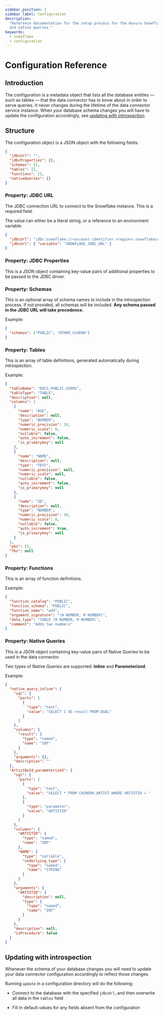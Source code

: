 ```yaml
---
sidebar_position: 2
sidebar_label: Configuration
description:
  "Reference documentation for the setup process for the Hasura Snowflake connector, including connection URI details,
  and native queries."
keywords:
  - snowflake
  - configuration
---
```


# Configuration Reference

## Introduction

The configuration is a metadata object that lists all the database entities — such as tables — that the data connector
has to know about in order to serve queries. It never changes during the lifetime of the data connector service
instance. When your database schema changes you will have to update the configuration accordingly, see
[updating with introspection](#updating-with-introspection).

## Structure

The configuration object is a JSON object with the following fields:

```json
{
  "jdbcUrl": "",
  "jdbcProperties": {},
  "schemas": [],
  "tables": [],
  "functions": [],
  "nativeQueries": {}
}
```

### Property: JDBC URL

The JDBC connection URL to connect to the Snowflake instance. This is a required field.

The value can either be a literal string, or a reference to an environment variable:

```json
{
  "jdbcUrl": "jdbc:snowflake://<account-identifier.<region>.snowflakecomputing.com?user=YOUR_USERNAME&&password=YOUR_PASSWORD&db=YOUR_DATABASE&warehouse=YOUR_WAREHOUSE&schema=YOUR_SCHEMA&role=YOUR_ROLE",
  "jdbcUrl": { "variable": "SNOWFLAKE_JDBC_URL" }
}
```

### Property: JDBC Properties

This is a JSON object containing key-value pairs of additional properties to be passed to the JDBC driver.

### Property: Schemas

This is an optional array of schema names to include in the introspection process. If not provided, all schemas will be
included. **Any schema passed in the JDBC URL will take precedence.**

Example:

```json
{
  "schemas": ["PUBLIC", "OTHER_SCHEMA"]
}
```

### Property: Tables

This is an array of table definitions, generated automatically during introspection.

Example:

```json
{
  "tableName": "DOCS.PUBLIC.USERS",
  "tableType": "TABLE",
  "description": null,
  "columns": [
    {
      "name": "AGE",
      "description": null,
      "type": "NUMBER",
      "numeric_precision": 38,
      "numeric_scale": 0,
      "nullable": false,
      "auto_increment": false,
      "is_primarykey": null
    },
    {
      "name": "NAME",
      "description": null,
      "type": "TEXT",
      "numeric_precision": null,
      "numeric_scale": null,
      "nullable": false,
      "auto_increment": false,
      "is_primarykey": null
    },
    {
      "name": "ID",
      "description": null,
      "type": "NUMBER",
      "numeric_precision": 38,
      "numeric_scale": 0,
      "nullable": false,
      "auto_increment": true,
      "is_primarykey": null
    }
  ],
  "pks": [],
  "fks": null
}
```

### Property: Functions

This is an array of function definitions.

Example:

```json
{
  "function_catalog": "PUBLIC",
  "function_schema": "PUBLIC",
  "function_name": "add",
  "argument_signature": "(N NUMBER, M NUMBER)",
  "data_type": "TABLE (N NUMBER, M NUMBER)",
  "comment": "Adds two numbers"
}
```

### Property: Native Queries

This is a JSON object containing key-value pairs of Native Queries to be used in the data connector.

Two types of Native Queries are supported: **Inline** and **Parameterized**.

Example:

```json
{
  "native_query_inline": {
    "sql": {
      "parts": [
        {
          "type": "text",
          "value": "SELECT 1 AS result FROM DUAL"
        }
      ]
    },
    "columns": {
      "result": {
        "type": "named",
        "name": "INT"
      }
    },
    "arguments": {},
    "description": ""
  },
  "ArtistById_parameterized": {
    "sql": {
      "parts": [
        {
          "type": "text",
          "value": "SELECT * FROM CHINOOK.ARTIST WHERE ARTISTID = "
        },
        {
          "type": "parameter",
          "value": "ARTISTID"
        }
      ]
    },
    "columns": {
      "ARTISTID": {
        "type": "named",
        "name": "INT"
      },
      "NAME": {
        "type": "nullable",
        "underlying_type": {
          "type": "named",
          "name": "STRING"
        }
      }
    },
    "arguments": {
      "ARTISTID": {
        "description": null,
        "type": {
          "type": "named",
          "name": "INT"
        }
      }
    },
    "description": null,
    "isProcedure": false
  }
}
```

## Updating with introspection

Whenever the schema of your database changes you will need to update your data connector configuration accordingly to
reflect those changes.

Running `update` in a configuration directory will do the following:

- Connect to the database with the specified `jdbcUrl`, and then overwrite all data in the `tables` field

- Fill in default values for any fields absent from the configuration
